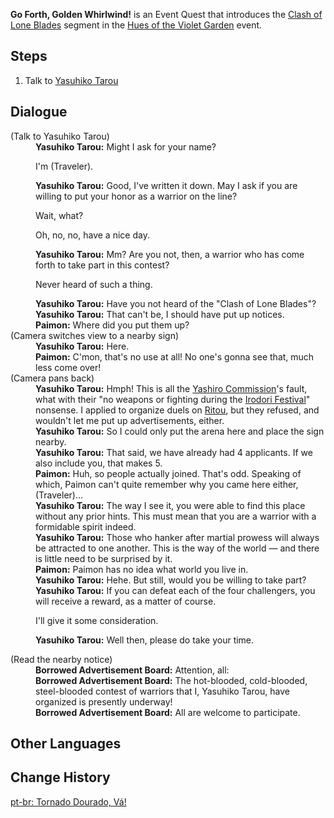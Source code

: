{{Quest Infobox
|image         = Event Quest Go Forth Golden Whirlwind.png
|type          = World
|summary       = <!-- editor written summary. quest description goes to dialogue -->
|requirement   = Complete [[A New Painting in Pale Scarlet]]
|characters    = Paimon; Traveler; Yasuhiko Tarou
|startLocation = [[Narukami Island]], [[Inazuma]]
|region        = Inazuma
|area          = Narukami Island
|prev          = 
|next          = Versus Ookubo Sanzaemon
|other         = {{Card|Wanderer's Advice|4}}{{Card|Adventurer's Experience|2}}
|event_name    = Hues of the Violet Garden
}}
'''Go Forth, Golden Whirlwind!''' is an Event Quest that introduces the [[Clash of Lone Blades]] segment in the [[Hues of the Violet Garden]] event.

==Steps==
# Talk to [[Yasuhiko Tarou]]

==Dialogue==
{{Quest Description|You have received no commissions from Katheryne, nor do you have appointments with any friends. And yet, in the darkness, a golden light leads you to a small island in the middle of the ocean. How strange. What in the world happened?}}
{{Dialogue start}}
;(Talk to Yasuhiko Tarou)
:'''Yasuhiko Tarou:''' Might I ask for your name?
:{{DIcon}} I'm (Traveler).
:'''Yasuhiko Tarou:''' Good, I've written it down. May I ask if you are willing to put your honor as a warrior on the line?
:{{DIcon}} Wait, what?
:{{DIcon}} Oh, no, no, have a nice day.
:'''Yasuhiko Tarou:''' Mm? Are you not, then, a warrior who has come forth to take part in this contest?
:{{DIcon}} Never heard of such a thing.
:'''Yasuhiko Tarou:''' Have you not heard of the "Clash of Lone Blades"?
:'''Yasuhiko Tarou:''' That can't be, I should have put up notices.
:'''Paimon:''' Where did you put them up?
;(Camera switches view to a nearby sign)
:'''Yasuhiko Tarou:''' Here.
:'''Paimon:''' C'mon, that's no use at all! No one's gonna see that, much less come over!
;(Camera pans back)
:'''Yasuhiko Tarou:''' Hmph! This is all the [[Yashiro Commission]]'s fault, what with their "no weapons or fighting during the [[Irodori Festival]]" nonsense. I applied to organize duels on [[Ritou]], but they refused, and wouldn't let me put up advertisements, either.
:'''Yasuhiko Tarou:''' So I could only put the arena here and place the sign nearby.
:'''Yasuhiko Tarou:''' That said, we have already had 4 applicants. If we also include you, that makes 5.
:'''Paimon:''' Huh, so people actually joined. That's odd. Speaking of which, Paimon can't quite remember why you came here either, (Traveler)...
:'''Yasuhiko Tarou:''' The way I see it, you were able to find this place without any prior hints. This must mean that you are a warrior with a formidable spirit indeed.
:'''Yasuhiko Tarou:''' Those who hanker after martial prowess will always be attracted to one another. This is the way of the world &mdash; and there is little need to be surprised by it.
:'''Paimon:''' Paimon has no idea what world you live in.
:'''Yasuhiko Tarou:''' Hehe. But still, would you be willing to take part?
:'''Yasuhiko Tarou:''' If you can defeat each of the four challengers, you will receive a reward, as a matter of course.
:{{DIcon}} I'll give it some consideration.
:'''Yasuhiko Tarou:''' Well then, please do take your time.

;(Read the nearby notice)
:'''Borrowed Advertisement Board:''' Attention, all:
:'''Borrowed Advertisement Board:''' The hot-blooded, cold-blooded, steel-blooded contest of warriors that I, Yasuhiko Tarou, have organized is presently underway!
:'''Borrowed Advertisement Board:''' All are welcome to participate.
{{Dialogue end}}

==Other Languages==
{{Other Languages
|en      = Go Forth, Golden Whirlwind!
|zhs     = 去吧！黄金旋风！
|zhs_rm  = Qù Ba! Huángjīn Xuànfēng!
|zhs_tl  = Go! Golden Whirlwind!
|zht     = 黃金旋風！
|zht_rm  = Huángjīn Xuànfēng!
|zht_tl  = Golden Whirlwind!
|ja      = 行けッ！黄金の旋風！
|ja_rm   = Ike'! Ougon no Senpuu!
|ja_tl   = Go! Golden Whirlwind!
|ko      = 가라! 황금 돌풍!
|ko_rm   = Gara! Hwanggeum Dolpung!
|ko_tl   = Go! Golden Gust!
|es      = ¡Adelante, Torbellino Dorado!
|es_tl   = Go Forth, Golden Wirlwind!
|fr      = En avant, tornade dorée !
|fr_tl   = Forward, Golden Whirlwind!
|ru      = Вперёд, Золотое торнадо!
|ru_tl   = 
|th      = ไปเสียเถอะ! พายุแห่งทองคำ!
|th_rm   = 
|th_tl   = 
|vi      = Lên Đường Thôi! Cơn Lốc Vàng Óng!
|vi_tl   = Let's Go! Blond Tornado!
|de      = Geh voran, goldener Wirbelwind!
|de_tl   = Go Forth, Golden Whirlwind!
|id      = Majulah, Angin Puyuh Emas!
|id_tl   = Go, Golden Whirlwind!
|pt      = Tornado Dourado, Vá!
|pt_tl   = Golden Tornado, Go!
}}

==Change History==
{{Change History|2.6}}
[[pt-br: Tornado Dourado, Vá!]]